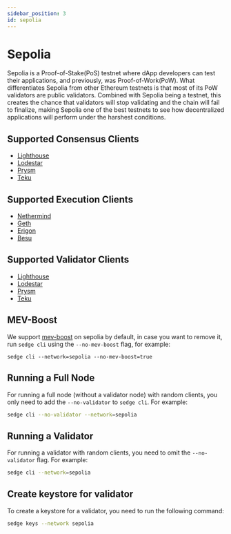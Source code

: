 ```yaml
---
sidebar_position: 3
id: sepolia
---
```


# Sepolia

Sepolia is a Proof-of-Stake(PoS) testnet where dApp developers can test their applications, and previously, was
Proof-of-Work(PoW). What differentiates Sepolia from other Ethereum testnets is that most of its PoW validators
are public validators. Combined with Sepolia being a testnet, this creates the chance that validators will stop
validating and the chain will fail to finalize, making Sepolia one of the best testnets to see how decentralized
applications will perform under the harshest conditions.

## Supported Consensus Clients
- [Lighthouse](https://lighthouse-book.sigmaprime.io/)
- [Lodestar](https://chainsafe.github.io/lodestar/)
- [Prysm](https://docs.prylabs.network/docs/getting-started/)
- [Teku](https://docs.teku.consensys.net/en/latest/)

## Supported Execution Clients
- [Nethermind](https://docs.nethermind.io/)
- [Geth](https://geth.ethereum.org/docs/)
- [Erigon](https://github.com/ledgerwatch/erigon)
- [Besu](https://besu.hyperledger.org/en/stable/)

## Supported Validator Clients
- [Lighthouse](https://lighthouse-book.sigmaprime.io/)
- [Lodestar](https://chainsafe.github.io/lodestar/)
- [Prysm](https://docs.prylabs.network/docs/getting-started/)
- [Teku](https://docs.teku.consensys.net/en/latest/)

## MEV-Boost

We support [mev-boost](https://github.com/flashbots/mev-boost) on sepolia by default, in case you want to remove it,
run `sedge cli` using the `--no-mev-boost` flag, for example:

```
sedge cli --network=sepolia --no-mev-boost=true
```

## Running a Full Node

For running a full node (without a validator node) with random clients, you only need to add the `--no-validator` to `sedge cli`. For example:

```bash
sedge cli --no-validator --network=sepolia
```

## Running a Validator

For running a validator with random clients, you need to omit the `--no-validator` flag. For example:

```bash
sedge cli --network=sepolia
```

## Create keystore for validator

To create a keystore for a validator, you need to run the following command:

```bash
sedge keys --network sepolia
```
